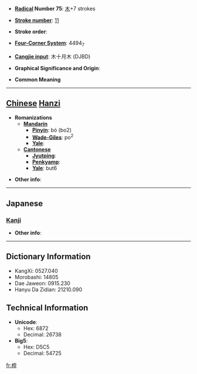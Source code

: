 * '''[[Wiktionary:Chinese radical index| Radical]] Number 75''': [[Wiktionary:Chinese radical index 木|木]]+7 strokes

* '''[[Wiktionary:Chinese total strokes index|Stroke number]]''': [[Wiktionary:Chinese total strokes index 11|11]]

* '''Stroke order''': 

* '''[[Wiktionary:Chinese four corner index|Four-Corner System]]''': 4494<sub>7</sub>

* '''[[Wiktionary:Chinese Cangjie index|Cangjie input]]''': 木十月木 (DJBD)

* '''Graphical Significance and Origin''': 

* '''Common Meaning'''

----

== [[Chinese]] [[Hanzi]] ==

* '''Romanizations'''
** '''[[Mandarin]]'''
*** '''[[Pinyin]]''': bó (bo2)
*** '''[[Wade-Giles]]''': po<sup>2</sup>
*** '''[[Yale]]''': 
** '''[[Cantonese]]'''
*** '''[[Jyutping]]''':
*** '''[[Penkyamp]]''': 
*** '''[[Yale]]''': but6

* '''Other info''': 

----

==Japanese==
===[[Kanji]]===
{{kanji|on readings=[[ほつ]] (hotsu), [[ぼち]] (bochi)|kun readings=[[からざお]] (karazao)}}

* '''Other info''':  

----

== Dictionary Information ==

* KangXi: 0527.040
* Morobashi: 14805
* Dae Jaweon: 0915.230
* Hanyu Da Zidian: 21210.090

== Technical Information ==

* '''Unicode''':
** Hex: 6872
** Decimal: 26738
* '''Big5''':
** Hex: D5C5
** Decimal: 54725

[[fr:桲]]